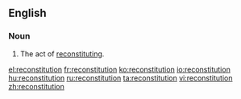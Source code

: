==English==

===Noun===
{{en-noun}}

#The act of [[reconstitute|reconstituting]].

[[el:reconstitution]]
[[fr:reconstitution]]
[[ko:reconstitution]]
[[io:reconstitution]]
[[hu:reconstitution]]
[[ru:reconstitution]]
[[ta:reconstitution]]
[[vi:reconstitution]]
[[zh:reconstitution]]